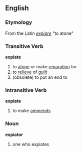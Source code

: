 ==English==
=== Etymology ===
From the Latin ''[[expiare]]'' "to atone"

=== Transitive Verb ===
'''expiate'''
# to [[atone]] or make [[reparation]] for
# to [[relieve]] of [[guilt]]
# (obsolete) to put an end to

=== Intransitive Verb ===
'''expiate'''
# to make [[ammends]]

=== Noun ===
'''expiator'''
# one who expiates